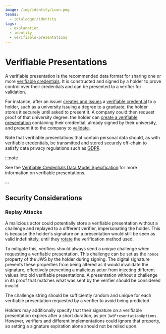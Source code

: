 ```yaml
---
image: /img/identity/icon.png
teams:
  - iotaledger/identity
tags:
  - explanation
  - identity
  - verifiable-presentations
---
```


# Verifiable Presentations

A verifiable presentation is the recommended data format for sharing one or more [verifiable credentials](./verifiable-credentials.mdx).
It is constructed and signed by a holder to prove control over their credentials and can be presented to a verifier for validation.

For instance, after an issuer [creates and issues](./../how-tos/verifiable-credentials/create.mdx) a [verifiable credential](./verifiable-credentials.mdx) to a holder, such as a university issuing a degree to a graduate,
the holder stores it securely until asked to present it.
A company could then request proof of that university degree: the holder can [create a verifiable presentation](./../how-tos/verifiable-credentials/create.mdx)
containing their credential, already signed by their university, and present it to the company to [validate](./../how-tos/verifiable-credentials/create.mdx#validate-a-vc).

Note that verifiable presentations that contain personal data should, as with verifiable credentials, be transmitted and stored securely off-chain to satisfy data privacy regulations such as [GDPR](https://gdpr.eu/).

:::note

See the [Verifiable Credentials Data Model Specification](https://www.w3.org/TR/vc-data-model/#presentations) for more information on verifiable presentations.

:::

## Security Considerations

### Replay Attacks

A malicious actor could potentially store a verifiable presentation without a challenge
and replayed to a different verifier, impersonating the holder.
This is because the holder's signature on a presentation would still be seen as valid indefinitely,
until they [rotate](https://www.w3.org/TR/did-core/#verification-method-rotation) the verification method used.

To mitigate this, verifiers should always send a unique challenge when requesting a verifiable presentation.
This challenge can be set as the `nonce` property of the JWS by the holder during signing.
The digital signature prevents these properties from being altered as it would invalidate the signature, effectively preventing a malicious
actor from injecting different values into old verifiable presentations. A presentation without a challenge in its proof that matches what was
sent by the verifier should be considered invalid.

The challenge string should be sufficiently random and unique for each verifiable presentation requested by a verifier to avoid
being predicted. 

Holders may additionally specify that their signature on a verifiable presentation expires after a short duration, as
per `JwtPresentationOptions`. However, verifiers and different implementations could ignore that property,
so setting a signature expiration alone should not be relied upon.
